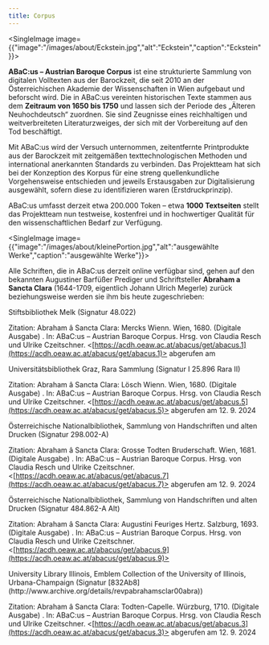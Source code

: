 ```yaml
---
title: Corpus
---
```

<SingleImage image={{"image":"/images/about/Eckstein.jpg","alt":"Eckstein","caption":"Eckstein"}}>

</SingleImage>

**ABaC:us – Austrian Baroque Corpus** ist eine strukturierte Sammlung von digitalen Volltexten aus der Barockzeit, die seit 2010 an der Österreichischen Akademie der Wissenschaften in Wien aufgebaut und beforscht wird. Die in ABaC:us vereinten historischen Texte stammen aus dem **Zeitraum von 1650 bis 1750** und lassen sich der Periode des „Älteren Neuhochdeutsch“ zuordnen. Sie sind Zeugnisse eines reichhaltigen und weitverbreiteten Literaturzweiges, der sich mit der Vorbereitung auf den Tod beschäftigt.

Mit ABaC:us wird der Versuch unternommen, zeitentfernte Printprodukte aus der Barockzeit mit zeitgemäßen texttechnologischen Methoden und international anerkannten Standards zu verbinden. Das Projektteam hat sich bei der Konzeption des Korpus für eine streng quellenkundliche Vorgehensweise entschieden und jeweils Erstausgaben zur Digitalisierung ausgewählt, sofern diese zu identifizieren waren (Erstdruckprinzip).

ABaC:us umfasst derzeit etwa 200.000 Token – etwa **1000 Textseiten** stellt das Projektteam nun testweise, kostenfrei und in hochwertiger Qualität für den wissenschaftlichen Bedarf zur Verfügung.

<SingleImage image={{"image":"/images/about/kleinePortion.jpg","alt":"ausgewählte Werke","caption":"ausgewählte Werke"}}>

</SingleImage>

Alle Schriften, die in ABaC:us derzeit online verfügbar sind, gehen auf den bekannten Augustiner Barfüßer Prediger und Schriftsteller **Abraham a Sancta Clara** (1644-1709, eigentlich Johann Ulrich Megerle) zurück beziehungsweise werden sie ihm bis heute zugeschrieben:

<TextImage text="Abraham â Sancta Clara: Mercks Wienn / Das ist Deß wütenden Todts ein vmbständige Beschreibung Jn Der berühmten Haubt vnd Kayserl. Residentz Statt in Oesterreich [...] . Gedruckt zu Wienn / bey Peter Paul Vivian / der löbl: Universitet Buchdrucker 1680." image="/images/corpus/Abraham-Mercks_Wienn.jpg" image_alt="Mercks Wienn" link="https://acdh.oeaw.ac.at/abacus/get/abacus.1">
  Stiftsbibliothek Melk (Signatur 48.022)

  Zitation: Abraham â Sancta Clara: Mercks Wienn. Wien, 1680. (Digitale Ausgabe) . In: ABaC:us – Austrian Baroque Corpus. Hrsg. von Claudia Resch und Ulrike Czeitschner. \<[https://acdh.oeaw.ac.at/abacus/get/abacus.1](https://acdh.oeaw.ac.at/abacus/get/abacus.1)> abgerufen am
</TextImage>

<TextImage text="Abraham â Sancta Clara: Lösch Wienn / Das ist Ein Bewögliche Anmahnung zu der Kays. Residentz=Statt Wienn in Oesterreich [...] Gedruckt zu Wien / bey Peter Paul Vivian / 1680." image="/images/corpus/Abraham-Loesch_Wienn.jpg" image_alt="Lösch Wienn" link="https://acdh.oeaw.ac.at/abacus/get/abacus.5">
  Universitätsbibliothek Graz, Rara Sammlung (Signatur I 25.896 Rara II)

  Zitation: Abraham â Sancta Clara: Lösch Wienn. Wien, 1680. (Digitale Ausgabe) . In: ABaC:us – Austrian Baroque Corpus. Hrsg. von Claudia Resch und Ulrike Czeitschner. \<[https://acdh.oeaw.ac.at/abacus/get/abacus.5](https://acdh.oeaw.ac.at/abacus/get/abacus.5)> abgerufen am 12. 9. 2024
</TextImage>

<TextImage text="[Abraham â Sancta Clara]: Grosse Todten Bruderschaft / Das ist Ein kurtzer Entwurff Deß Sterblichen Lebens [...] Gedruckt im Jahr 1681." image="/images/corpus/Abraham-Todten_Bruderschaft.jpg" image_alt="Todten Bruderschaft" link="https://acdh.oeaw.ac.at/abacus/get/abacus.7">
  Österreichische Nationalbibliothek, Sammlung von Handschriften und alten Drucken (Signatur 298.002-A)

  Zitation: Abraham â Sancta Clara: Grosse Todten Bruderschaft. Wien, 1681. (Digitale Ausgabe) . In: ABaC:us – Austrian Baroque Corpus. Hrsg. von Claudia Resch und Ulrike Czeitschner. \<[https://acdh.oeaw.ac.at/abacus/get/abacus.7](https://acdh.oeaw.ac.at/abacus/get/abacus.7)> abgerufen am 12. 9. 2024
</TextImage>

<TextImage text="Abraham â Sancta Clara: AUGUSTINI Feuriges Hertz Tragt Ein Hertzliches Mitleyden mit den armen im Feeg=Feuer Leydenden Seelen [...] Gedruckt zu Saltzburg bey Melchior Haan [...] Anno 1693." image="/images/corpus/Abraham-Augustini_feuriges_Hertz.jpg" image_alt="Augustini Feuriges Hertz" link="https://acdh.oeaw.ac.at/abacus/get/abacus.9">
  Österreichische Nationalbibliothek, Sammlung von Handschriften und alten Drucken (Signatur 484.862-A Alt)

  Zitation: Abraham â Sancta Clara: Augustini Feuriges Hertz. Salzburg, 1693. (Digitale Ausgabe) . In: ABaC:us – Austrian Baroque Corpus. Hrsg. von Claudia Resch und Ulrike Czeitschner. \<[https://acdh.oeaw.ac.at/abacus/get/abacus.9](https://acdh.oeaw.ac.at/abacus/get/abacus.9)>
</TextImage>

<TextImage text="[Abraham â Sancta Clara]: Besonders meublirt- und gezierte Todten=Capelle / Oder Allgemeiner Todten=Spiegel / [...] Nürnberg / Bey Christoph Weigel [...] Würtzburg / Druckts Marrtin Frantz Hertz. An. 1710." image="/images/corpus/Abraham-Todten_Capelle.jpg" image_alt="Todten-Capelle" link="https://acdh.oeaw.ac.at/abacus/get/abacus.3">
  University Library Illinois, Emblem Collection of the University of Illinois, Urbana-Champaign (Signatur [832Ab8](http://www.archive.org/details/revpabrahamsclar00abra))

  Zitation: Abraham â Sancta Clara: Todten-Capelle. Würzburg, 1710. (Digitale Ausgabe) . In: ABaC:us – Austrian Baroque Corpus. Hrsg. von Claudia Resch und Ulrike Czeitschner. \<[https://acdh.oeaw.ac.at/abacus/get/abacus.3](https://acdh.oeaw.ac.at/abacus/get/abacus.3)> abgerufen am 12. 9. 2024
</TextImage>
